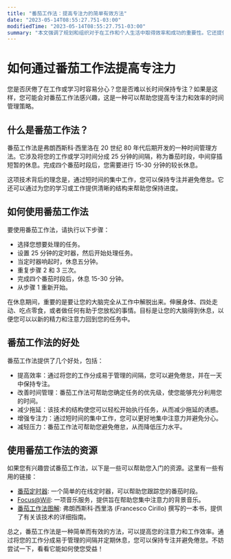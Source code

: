 ```yaml
---
title: "番茄工作法：提高专注力的简单有效方法"
date: "2023-05-14T08:55:27.751-03:00"
modifiedTime: "2023-05-14T08:55:27.751-03:00"
summary: "本文强调了规划和组织对于在工作和个人生活中取得效率和成功的重要性。它还提供了相关资源的参考，供读者进一步阅读。"
---
```


# 如何通过番茄工作法提高专注力

您是否厌倦了在工作或学习时容易分心？您是否难以长时间保持专注？如果是这样，您可能会对番茄工作法感兴趣，这是一种可以帮助您提高专注力和效率的时间管理策略。

## 什么是番茄工作法？

番茄工作法是弗朗西斯科·西里洛在 20 世纪 80 年代后期开发的一种时间管理方法。它涉及将您的工作或学习时间分成 25 分钟的间隔，称为番茄时段，中间穿插短暂的休息。完成四个番茄时段后，您需要进行 15-30 分钟的较长休息。

这项技术背后的理念是，通过短时间的集中工作，您可以保持专注并避免倦怠。它还可以通过为您的学习或工作提供清晰的结构来帮助您保持进度。

## 如何使用番茄工作法

要使用番茄工作法，请执行以下步骤：

-   选择您想要处理的任务。
-   设置 25 分钟的定时器，然后开始处理任务。
-   当定时器响起时，休息五分钟。
-   重复步骤 2 和 3 三次。
-   完成四个番茄时段后，休息 15-30 分钟。
-   从步骤 1 重新开始。

在休息期间，重要的是要让您的大脑完全从工作中解脱出来。伸展身体、四处走动、吃点零食，或者做任何有助于您放松的事情。目标是让您的大脑得到休息，以便您可以以新的精力和注意力回到您的任务中。

## 番茄工作法的好处

番茄工作法提供了几个好处，包括：

-   提高效率：通过将您的工作分成易于管理的间隔，您可以避免倦怠，并在一天中保持专注。
-   改善时间管理：番茄工作法可帮助您确定任务的优先级，使您能够充分利用您的时间。
-   减少拖延：该技术的结构使您可以轻松开始执行任务，从而减少拖延的诱惑。
-   增强专注力：通过短时间的集中工作，您可以更好地集中注意力并避免分心。
-   减轻压力：番茄工作法可帮助您避免倦怠，从而降低压力水平。

## 使用番茄工作法的资源

如果您有兴趣尝试番茄工作法，以下是一些可以帮助您入门的资源。这里有一些有用的链接：

-   [番茄定时器](https://tomato-timer.com/): 一个简单的在线定时器，可以帮助您跟踪您的番茄时段。
-   [Focus@Will](https://www.focusatwill.com/): 一项音乐服务，提供旨在帮助您集中注意力的背景音乐。
-   [番茄工作法图解](https://www.amazon.com/Pomodoro-Technique-Illustrated-Pragmatic-Life/dp/1934356506): 弗朗西斯科·西里洛 (Francesco Cirillo) 撰写的一本书，提供了有关该技术的详细指南。

总之，番茄工作法是一种简单而有效的方法，可以提高您的注意力和工作效率。通过将您的工作分成易于管理的间隔并定期休息，您可以保持专注并避免倦怠。不妨尝试一下，看看它能如何使您受益！
